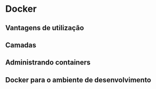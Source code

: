 <!-- A ordem dos conteúdos listados abaixo podem mudar -->

# Docker

<!-- Explicar aqui o que é o docker -->
<!-- Falar das versões que estão disponíveis (Linux, MacOS e Windows). Deixar claro que a recomendação de uso é no Linux -->
<!-- Ao falar sobre a causa da recomendação da utilização no Linux, falar que isto tem haver com a forma como o docker é integrado com o sistema -->

## Vantagens de utilização

## Camadas

## Administrando containers

<!-- Falar que, há ferramentas que podem ajudar no gerenciamento, uma delas é o portainer  -->

## Docker para o ambiente de desenvolvimento
